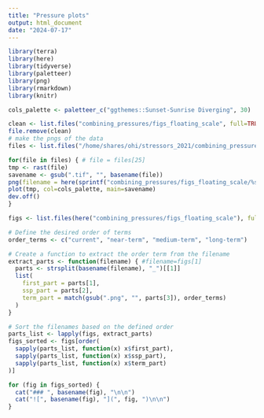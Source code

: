 ```yaml
---
title: "Pressure plots"
output: html_document
date: "2024-07-17"
---
```


```r
library(terra)
library(here)
library(tidyverse)
library(paletteer)
library(png)
library(rmarkdown)
library(knitr)

cols_palette <- paletteer_c("ggthemes::Sunset-Sunrise Diverging", 30)
```

```r

clean <- list.files("combining_pressures/figs_floating_scale", full=TRUE)
file.remove(clean)
# make the pngs of the data
files <- list.files("/home/shares/ohi/stressors_2021/combining_pressures/rescaled_pressures", full=TRUE)

for(file in files) { # file = files[25]
tmp <- rast(file)
savename <- gsub(".tif", "", basename(file))
png(filename = here(sprintf("combining_pressures/figs_floating_scale/%s.png", savename)), width = 800, height = 600)
plot(tmp, col=cols_palette, main=savename)
dev.off()
}

```

```r
figs <- list.files(here("combining_pressures/figs_floating_scale"), full=TRUE)

# Define the desired order of terms
order_terms <- c("current", "near-term", "medium-term", "long-term")

# Create a function to extract the order term from the filename
extract_parts <- function(filename) { #filename=figs[1]
  parts <- strsplit(basename(filename), "_")[[1]]
  list(
    first_part = parts[1],
    ssp_part = parts[2],
    term_part = match(gsub(".png", "", parts[3]), order_terms)
  )
}

# Sort the filenames based on the defined order
parts_list <- lapply(figs, extract_parts)
figs_sorted <- figs[order(
  sapply(parts_list, function(x) x$first_part),
  sapply(parts_list, function(x) x$ssp_part),
  sapply(parts_list, function(x) x$term_part)
)]

for (fig in figs_sorted) {
  cat("### ", basename(fig), "\n\n")
  cat("![", basename(fig), "](", fig, ")\n\n")
}


```

